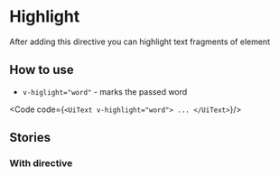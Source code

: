 
<Meta of={stories}/>

# Highlight
After adding this directive you can highlight text fragments of element

## How to use
* `v-higlight="word"` - marks the passed word

<Code code={`
<UiText v-highlight="word">
  ...
</UiText>
`}/>

## Stories
### With directive
<Canvas of={stories.WithDirective}/>
